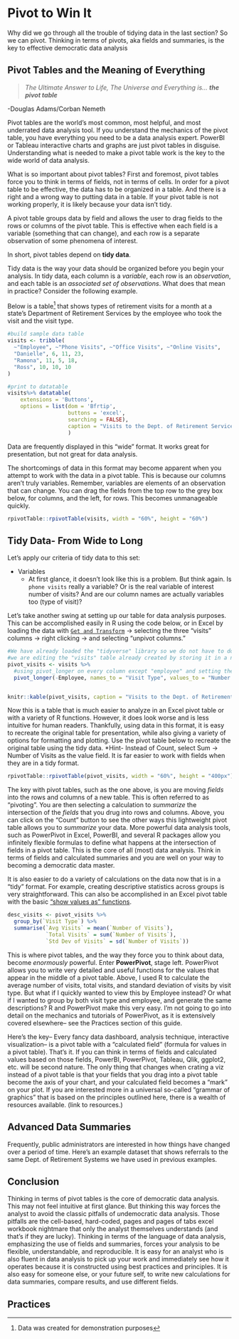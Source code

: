 # Pivot to Win It


Why did we go through all the trouble of tidying data in the last section? So we can pivot. Thinking in terms of pivots, aka fields and summaries, is the key to effective democratic data analysis

## Pivot Tables and the Meaning of Everything
 > *The Ultimate Answer to Life, The Universe and Everything is... **the pivot table***

-Douglas Adams/Corban Nemeth

Pivot tables are the world's most common, most helpful, and most underrated data analysis tool. If you understand the mechanics of the pivot table, you have everything you need to be a data analysis expert. PowerBI or Tableau interactive charts and graphs are just pivot tables in disguise. Understanding what is needed to make a pivot table work is the key to the wide world of data analysis. 

What is so important about pivot tables? First and foremost, pivot tables force you to think in terms of fields, not in terms of cells. In order for a pivot table to be effective, the data has to be organized in a table. And there is a right and a wrong way to putting data in a table. If your pivot table is not working properly, it is likely because your data isn't tidy. 

A pivot table groups data by field and allows the user to drag fields to the rows or columns of the pivot table. This is effective when each field is a variable (something that can change), and each row is a separate observation of some phenomena of interest. 

In short, pivot tables depend on **tidy data**. 

Tidy data is the way your data should be organized before you begin your analysis. In tidy data, each column is a *variable*, each row is an *observation*, and each table is an *associated set of observations*. What does that mean in practice? Consider the following example. 

Below is a table^[Data was created for demonstration purposes] that shows types of retirement visits for a month at a state's Department of Retirement Services by the employee who took the visit and the visit type. 
  
```r
#build sample data table
visits <- tribble(
  ~"Employee", ~"Phone Visits", ~"Office Visits", ~"Online Visits",
  "Danielle", 6, 11, 23,
  "Ramona", 11, 5, 18,
  "Ross", 10, 10, 10 
)

#print to datatable
visits%>% datatable(
    extensions = 'Buttons', 
    options = list(dom = 'Bfrtip', 
                   buttons = 'excel',
                   searching = FALSE),
                   caption = "Visits to the Dept. of Retirement Services in a given month by employee"
                   )

```
  
Data are frequently displayed in this "wide" format. It works great for presentation, but not great for data analysis. 

The shortcomings of data in this format may become apparent when you attempt to work with the data in a pivot table. This is because our columns aren't truly variables. Remember, variables are elements of an observation that can change. You can drag the fields from the top row to the grey box below, for columns, and the left, for rows. This becomes unmanageable quickly. 

```r
rpivotTable::rpivotTable(visits, width = "60%", height = "60%")
```


## Tidy Data- From Wide to Long


Let's apply our criteria of tidy data to this set:

* Variables
    * At first glance, it doesn't look like this is a problem. But think again. Is `phone visits` really a variable? Or is the real variable of interest number of visits? And are our column names are actually variables too (type of visit)? 
    
Let's take another swing at setting up our table for data analysis purposes. This can be accomplished easily in R using the code below, or in Excel by loading the data with [`Get and Transform`](https://support.microsoft.com/en-us/office/unpivot-columns-power-query-0f7bad4b-9ea1-49c1-9d95-f588221c7098) -> selecting the three "visits" columns -> right clicking -> and selecting "unpivot columns."

```r
#We have already loaded the "tidyverse" library so we do not have to do it again
#we are editing the "visits" table already created by storing it in a new table pivot_visits
pivot_visits <- visits %>% 
  #using pivot_longer on every column except "employee" and setting the name of the new columns
  pivot_longer(-Employee, names_to = "Visit Type", values_to = "Number of Visits") 


knitr::kable(pivot_visits, caption = "Visits to the Dept. of Retirement Services in a given month")
```

Now this is a table that is much easier to analyze in an Excel pivot table or with a variety of R functions. However, it does look worse and is less intuitive for human readers. Thankfully, using data in this format, it is easy to recreate the original table for presentation, while also giving a variety of options for formatting and plotting. Use the pivot table below to recreate the original table using the tidy data. *Hint- Instead of Count, select Sum -> Number of Visits as the value field. It is far easier to work with fields when they are in a tidy format. 


```r
rpivotTable::rpivotTable(pivot_visits, width = "60%", height = "400px")
```

The key with pivot tables, such as the one above, is you are moving *fields* into the rows and columns of a new table. This is often referred to as "pivoting". You are then selecting a calculation to *summarize* the intersection of the *fields* that you drug into rows and columns. Above, you can click on the "Count" button to see the other ways this lightweight pivot table allows you to *summarize* your data. More powerful data analysis tools, such as PowerPivot in Excel, PowerBI, and several R packages allow you infinitely flexible formulas to define what happens at the intersection of fields in a pivot table. This is the core of all (most) data analysis. Think in terms of fields and calculated summaries and you are well on your way to becoming a democratic data master. 

It is  also easier to do a variety of calculations on the data now that is in a "tidy" format. For example, creating descriptive statistics across groups is very straightforward. This can also be accomplished in an Excel pivot table with the basic ["show values as" functions](https://support.microsoft.com/en-gb/office/show-different-calculations-in-pivottable-value-fields-014d2777-baaf-480b-a32b-98431f48bfec).

```r
desc_visits <- pivot_visits %>% 
  group_by(`Visit Type`) %>% 
  summarise(`Avg Visits` = mean(`Number of Visits`),
            `Total Visits` = sum(`Number of Visits`),
            `Std Dev of Visits` = sd(`Number of Visits`))

```

This is where pivot tables, and the way they force you to think about data, become *enormously* powerful. Enter **PowerPivot**, stage left. PowerPivot allows you to write very detailed and useful functions for the values that appear in the middle of a pivot table. Above, I used R to calculate the average number of visits, total visits, and standard deviation of visits by visit type. But what if I quickly wanted to view this by Employee instead? Or what if I wanted to group by both visit type and employee, and generate the same descriptions? R and PowerPivot make this very easy. I'm not going to go into detail on the mechanics and tutorials of PowerPivot, as it is extensively covered elsewhere-- see the Practices section of this guide. 

Here's the key-- Every fancy data dashboard, analysis technique, interactive visualization-- is a pivot table with a "calculated field" (formula for values in a pivot table). That's it. If you can think in terms of fields and calculated values based on those fields, PowerBI, PowerPivot, Tableau, Qlik, ggplot2, etc. will be second nature. The only thing that changes when crating a viz instead of a pivot table is that your fields that you drag into a pivot table become the axis of your chart, and your calculated field becomes a "mark" on your plot. If  you are interested more in a universal so-called "grammar of graphics" that is based on the principles outlined here, there is a wealth of resources available. (link to resources.)

## Advanced Data Summaries
Frequently, public administrators are interested in how things have changed over a period of time. Here's an example dataset that shows referrals to the same Dept. of Retirement Systems we have used in previous examples. 

## Conclusion
Thinking in terms of pivot tables is the core of democratic data analysis. This may not feel intuitive at first glance. But thinking this way forces the analyst to avoid the classic pitfalls of *un*democratic data analysis. Those pitfalls are the cell-based, hard-coded, pages and pages of tabs excel workbook nightmare that only the analyst themselves understands (and that's if they are lucky). Thinking in terms of the language of data analysis, emphasizing the use of fields and summaries, forces your analysis to be flexible, understandable, and reproducible. It is easy for an analyst who is also fluent in data analysis to pick up your work and immediately see how it operates because it is constructed using best practices and principles. It is also easy for someone else, or your future self, to write new calculations for data summaries, compare results, and use different fields.


## Practices

